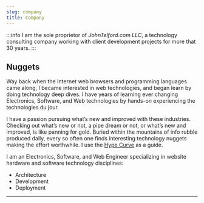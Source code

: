 ```yaml
---
slug: company
title: Company
---
```


:::info
I am the sole proprietor of _JohnTelford.com LLC_, a technology consulting company working with client development projects for more that 30 years.
:::

## Nuggets

Way back when the Internet web browsers and programming languages came along, I became interested in web technologies, and began learn by doing technology deep dives. I have years of learning ever changing Electronics, Software, and Web technologies by hands-on experiencing the technologies du jour.

I have a passion pursuing what’s new and improved with these industries. Checking out what’s new or not, a pipe dream or not, or what’s new and improved, is like panning for gold. Buried within the mountains of info rubble produced daily, every so often one finds interesting technology nuggets making the effort worthwhile. I use the 
 [Hype Curve](/blog/hypecurve) as a guide.

I am an Electronics, Software, and Web Engineer specializing in website hardware and software technology disciplines:

- Architecture
- Development
- Deployment

---
